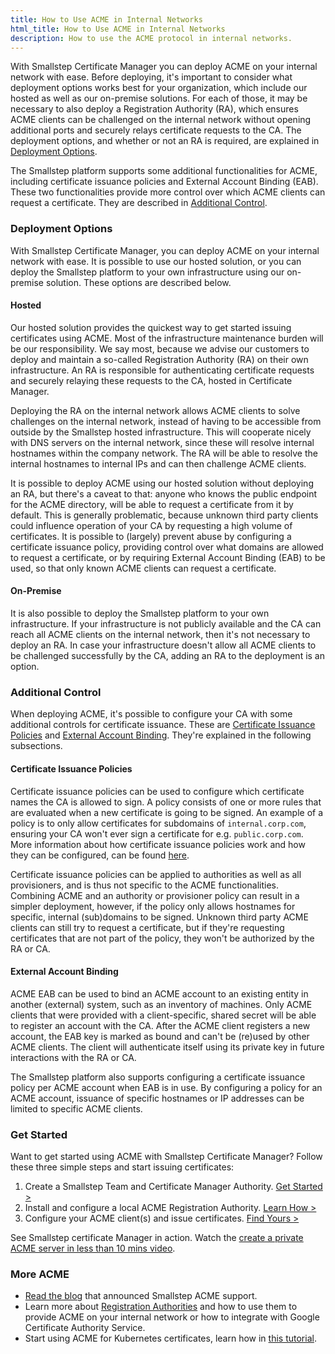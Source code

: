 ```yaml
---
title: How to Use ACME in Internal Networks
html_title: How to Use ACME in Internal Networks
description: How to use the ACME protocol in internal networks.
---
```


With Smallstep Certificate Manager
you can deploy ACME on your internal network with ease.
Before deploying,
it's important to consider what deployment options works best for your organization,
which include our hosted as well as our on-premise solutions.
For each of those,
it may be necessary to also deploy a Registration Authority (RA),
which ensures ACME clients can be challenged on the internal network
without opening additional ports and securely relays certificate requests to the CA.
The deployment options,
and whether or not an RA is required,
are explained in [Deployment Options](#deployment-options).

The Smallstep platform supports some additional functionalities for ACME,
including certificate issuance policies
and External Account Binding (EAB).
These two functionalities provide more control
over which ACME clients can request a certificate.
They are described in [Additional Control](#additional-control).

### Deployment Options

With Smallstep Certificate Manager,
you can deploy ACME on your internal network with ease.
It is possible to use our hosted solution,
or you can deploy the Smallstep platform to your own infrastructure
using our on-premise solution.
These options are described below.

#### Hosted

Our hosted solution provides the quickest way to get started issuing certificates using ACME.
Most of the infrastructure maintenance burden
will be our responsibility.
We say most,
because we advise our customers to deploy and maintain a so-called Registration Authority (RA)
on their own infrastructure.
An RA is responsible
for authenticating certificate requests
and securely relaying these requests to the CA,
hosted in Certificate Manager.

Deploying the RA on the internal network
allows ACME clients to solve challenges on the internal network,
instead of having to be accessible from outside by the Smallstep hosted infrastructure.
This will cooperate nicely with DNS servers on the internal network,
since these will resolve internal hostnames within the company network.
The RA will be able to resolve the internal hostnames to internal IPs
and can then challenge ACME clients.

It is possible to deploy ACME using our hosted solution
without deploying an RA,
but there's a caveat to that:
anyone who knows the public endpoint for the ACME directory,
will be able to request a certificate from it by default.
This is generally problematic,
because unknown third party clients could influence operation of your CA
by requesting a high volume of certificates.
It is possible to (largely) prevent abuse
by configuring a certificate issuance policy,
providing control over what domains are allowed to request a certificate,
or by requiring External Account Binding (EAB) to be used,
so that only known ACME clients can request a certificate.

#### On-Premise

It is also possible to deploy the Smallstep platform to your own infrastructure.
If your infrastructure
is not publicly available
and the CA can reach all ACME clients on the internal network,
then it's not necessary to deploy an RA.
In case your infrastructure doesn't allow all ACME clients
to be challenged successfully by the CA,
adding an RA to the deployment is an option.


### Additional Control

When deploying ACME, it's possible to configure your CA with some additional controls for certificate issuance.
These are [Certificate Issuance Policies](#certificate-issuance-policies) and [External Account Binding](#external-account-binding).
They're explained in the following subsections.

#### Certificate Issuance Policies

Certificate issuance policies can be used to configure which certificate names the CA is allowed to sign.
A policy consists of one or more rules that are evaluated when a new certificate is going to be signed.
An example of a policy is to only allow certificates for subdomains of `internal.corp.com`, ensuring your CA won't ever sign a certificate for e.g. `public.corp.com`.
More information about how certificate issuance policies work and how they can be configured, can be found [here](../../step-ca/policies).

Certificate issuance policies can be applied to authorities as well as all provisioners, and is thus not specific to the ACME functionalities.
Combining ACME and an authority or provisioner policy can result in a simpler deployment, however, if the policy only allows hostnames for specific, internal (sub)domains to be signed.
Unknown third party ACME clients can still try to request a certificate, but if they're requesting certificates that are not part of the policy, they won't be authorized by the RA or CA.

#### External Account Binding

ACME EAB can be used to bind an ACME account to an existing entity in another (external) system, such as an inventory of machines.
Only ACME clients that were provided with a client-specific, shared secret will be able to register an account with the CA.
After the ACME client registers a new account, the EAB key is marked as bound and can't be (re)used by other ACME clients.
The client will authenticate itself using its private key in future interactions with the RA or CA.

The Smallstep platform also supports configuring a certificate issuance policy per ACME account when EAB is in use.
By configuring a policy for an ACME account, issuance of specific hostnames or IP addresses can be limited to specific ACME clients.


### Get Started 

Want to get started using ACME with Smallstep Certificate Manager? 
Follow these three simple steps and start issuing certificates:

1. Create a Smallstep Team and Certificate Manager Authority. [Get Started >](https://smallstep.com/signup?product=cm)
2. Install and configure a local ACME Registration Authority. [Learn How >](../../registration-authorities/acme-for-certificate-manager.mdx)
3. Configure your ACME client(s) and issue certificates. [Find Yours >](../../tutorials/acme-protocol-acme-clients.mdx) 

<Alert severity="info">
  <div>
    See Smallstep certificate Manager in action. Watch the <a href="https://u.step.sm/how-to-CM-private-ACME-server">create a private ACME server in less than 10 mins video</a>.
  </div>
</Alert>


### More ACME 

* [Read the blog](https://smallstep.com/blog/private-acme-server/) that announced Smallstep ACME support.
* Learn more about [Registration Authorities](../../registration-authorities/acme-for-certificate-manager.mdx) and how to use them to provide ACME on your internal network or how to integrate with Google Certificate Authority Service.
* Start using ACME for Kubernetes certificates, learn how in [this tutorial](../../tutorials/kubernetes-acme-ca.mdx).


